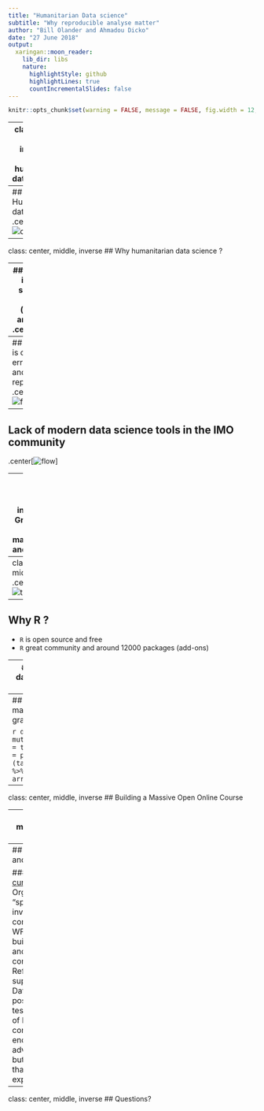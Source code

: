 ```yaml
---
title: "Humanitarian Data science"
subtitle: "Why reproducible analyse matter"
author: "Bill Olander and Ahmadou Dicko"
date: "27 June 2018"
output:
  xaringan::moon_reader:
    lib_dir: libs
    nature:
      highlightStyle: github
      highlightLines: true
      countIncrementalSlides: false
---
```


```r
knitr::opts_chunk$set(warning = FALSE, message = FALSE, fig.width = 12, fig.height = 4)
```

---
class: center, middle, inverse
## What is humanitarian data science ?

---
## Humanitarian data scientist
.center[![datasci](./images/datascience.png)]

---
class: center, middle, inverse
## Why humanitarian data science ?

---
## Analysis is often slow and costly (license and staff)
.center[![R](./images/reproducibleFlow.png)]

---
## Analysis is often error prone and not reproducible
.center[![flow](./images/RFlow.png)]

---
## Lack of modern data science tools in the IMO community
.center[![flow](./images/datasciFlow.png)]

---
class: center, middle, inverse
## Grammar of data manipulation and graphics

---
class: center, middle
.center[![typeR](./images/typeR.gif)]

---
## Why R ?

 - `R` is open source and free
 - `R` great community and around 12000 packages (add-ons)


---
## Grammar of data manipulation and graphics

```r
library(readxl)
data <- read_excel(path = "data/data.xlsx", sheet = 1)
data
```	


---
## Grammar of data manipulation and graphics

```r
data %>%
  mutate(taille_metre = taille / 100,
         imc = poids / (taille_metre^2)) %>%
  arrange(desc(imc))
```

---
class: center, middle, inverse
## Building a Massive Open Online Course

---
class: center, middle, inverse
## Demo

---
## Main activities and timeline

### Develop core [curriculum](https://docs.google.com/document/d/1ztVle5UL7TPJXh9v5amzKxRhEutRf4WqhdnCuaR7kwc/edit#)
### Organize a 1 week “sprint” session inviting core contributors (HDX, WFP, UNHCR) to build the skeleton and muscles of the core content.
### Refine content with support from DataCamp and possibly RStudio and test with large pool of IMO.
### Launch content online by end of 2018 advertise to users but also advertise so that content can be expanded/translated.


---
class: center, middle, inverse
## Questions?

<!-- [dicko5@un.org](mailto:dicko5@un.org) -->

<!-- [dickoa.gitlab.io](http://dickoa.gitlab.io) -->

